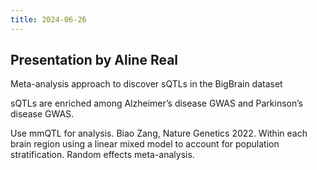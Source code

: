 ```yaml
---
title: 2024-06-26
---
```


## Presentation by Aline Real

Meta-analysis approach to discover sQTLs in the BigBrain dataset

sQTLs are enriched among Alzheimer's disease GWAS and Parkinson's disease GWAS.

Use mmQTL for analysis. Biao Zang, Nature Genetics 2022.
Within each brain region using a linear mixed model to
account for population stratification.
Random effects meta-analysis.
